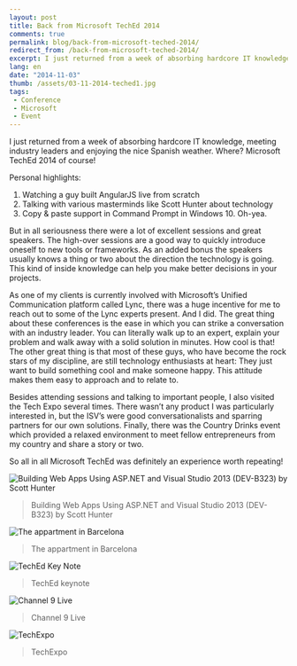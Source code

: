---
layout: post
title: Back from Microsoft TechEd 2014
comments: true
permalink: blog/back-from-microsoft-teched-2014/
redirect_from: /back-from-microsoft-teched-2014/
excerpt: I just returned from a week of absorbing hardcore IT knowledge, meeting industry leaders and enjoying the nice Spanish weather. Where? Microsoft TechEd 2014 of course!
lang: en
date: "2014-11-03"
thumb: /assets/03-11-2014-teched1.jpg
tags:
 - Conference
 - Microsoft
 - Event
---

I just returned from a week of absorbing hardcore IT knowledge, meeting industry leaders and enjoying the nice Spanish weather. Where? Microsoft TechEd 2014 of course!

Personal highlights:

1. Watching a guy built AngularJS live from scratch
2. Talking with various masterminds like Scott Hunter about technology
3. Copy & paste support in Command Prompt in Windows 10. Oh-yea.

But in all seriousness there were a lot of excellent sessions and great speakers. The high-over sessions are a good way to quickly introduce oneself to new tools or frameworks. As an added bonus the speakers usually knows a thing or two about the direction the technology is going. This kind of inside knowledge can help you make better decisions in your projects.

As one of my clients is currently involved with Microsoft’s Unified Communication platform called Lync, there was a huge incentive for me to reach out to some of the Lync experts present. And I did. The great thing about these conferences is the ease in which you can strike a conversation with an industry leader. You can literally walk up to an expert, explain your problem and walk away with a solid solution in minutes. How cool is that! The other great thing is that most of these guys, who have become the rock stars of my discipline, are still technology enthusiasts at heart: They just want to build something cool and make someone happy. This attitude makes them easy to approach and to relate to.

Besides attending sessions and talking to important people, I also visited the Tech Expo several times. There wasn’t any product I was particularly interested in, but the ISV’s were good conversationalists and sparring partners for our own solutions. Finally, there was the Country Drinks event which provided a relaxed environment to meet fellow entrepreneurs from my country and share a story or two. 

So all in all Microsoft TechEd was definitely an experience worth repeating!

![Building Web Apps Using ASP.NET and Visual Studio 2013 (DEV-B323) by Scott Hunter](/assets/03-11-2014-teched1.jpg)
> Building Web Apps Using ASP.NET and Visual Studio 2013 (DEV-B323) by Scott Hunter

![The appartment in Barcelona](/assets/03-11-2014-teched2.jpg)
> The appartment in Barcelona

![TechEd Key Note](/assets/03-11-2014-teched3.jpg)
> TechEd keynote

![Channel 9 Live](/assets/03-11-2014-teched4.jpg)
> Channel 9 Live

![TechExpo](/assets/03-11-2014-teched5.jpg)
> TechExpo
